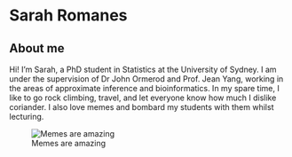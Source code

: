 # Sarah Romanes

## About me 

Hi! I'm Sarah, a PhD student in Statistics at the University of Sydney. I am under the supervision of Dr John Ormerod and Prof. Jean Yang, working in the areas of approximate inference and bioinformatics. In my spare time, I like to go rock climbing, travel, and let everyone know how much I dislike coriander. I also love memes and bombard my students with them whilst lecturing.

![Memes are amazing](C:/Users/Sarah/Dropbox/Uni/PhD/Projects/Other/YSC_guidebook/Meme.jpg)

